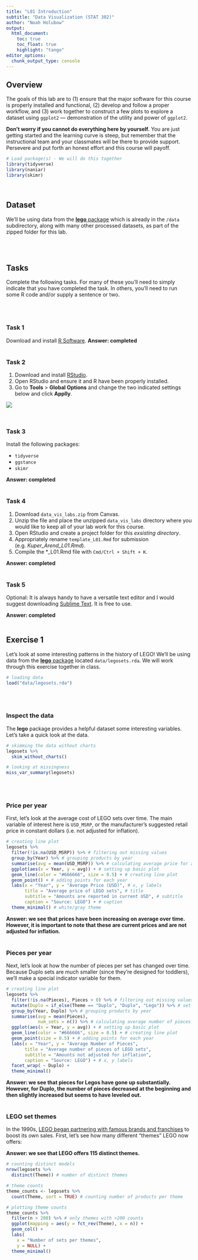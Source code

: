 ```yaml
---
title: "L01 Introduction"
subtitle: "Data Visualization (STAT 302)" 
author: "Noah Holubow"
output:
  html_document:
    toc: true
    toc_float: true
    highlight: "tango"
editor_options: 
  chunk_output_type: console
---
```


## Overview

The goals of this lab are to (1) ensure that the major software for this course is properly installed and functional, (2) develop and follow a proper workflow, and (3) work together to construct a few plots to explore a dataset using `ggplot2` --- demonstration of the utility and power of `ggplot2`.

**Don't worry if you cannot do everything here by yourself.** You are just getting started and the learning curve is steep, but remember that the instructional team and your classmates will be there to provide support. Persevere and put forth an honest effort and this course will payoff.

```r
# Load package(s) - We will do this together 
library(tidyverse)
library(naniar)
library(skimr)
```

<br>

## Dataset

We'll be using data from the [**lego** package](https://github.com/seankross/lego) which is already in the `/data` subdirectory, along with many other processed datasets, as part of the zipped folder for this lab.

<br><br>

## Tasks

Complete the following tasks. For many of these you'll need to simply indicate that you have completed the task. In others, you'll need to run some R code and/or supply a sentence or two.

<br><br>

### Task 1

Download and install [R Software](https://cran.rstudio.com/). **Answer: completed** <br><br>

### Task 2

1.  Download and install [RStudio](https://www.rstudio.com/products/rstudio/download4/).
2.  Open RStudio and ensure it and R have been properly installed.
3.  Go to **Tools** \> **Global Options** and change the two indicated settings below and click **Applly**.

![](screen_shot/rstudio-workspace.png)

<br>

### Task 3

Install the following packages:

-   `tidyverse`
-   `ggstance`
-   `skimr`

**Answer: completed** <br><br>

### Task 4

1.  Download `data_vis_labs.zip` from Canvas.
2.  Unzip the file and place the unzipped `data_vis_labs` directory where you would like to keep all of your lab work for this course.
3.  Open RStudio and create a project folder for this *exsisting directory*.\
4.  Appropriately rename `template_L01.Rmd` for submission (e.g. *Kuper_Arend_L01.Rmd*).
5.  Compile the \*\_L01.Rmd file with `Cmd/Ctrl + Shift + K`.

**Answer: completed** <br><br>

### Task 5

Optional: It is always handy to have a versatile text editor and I would suggest downloading [Sublime Text](https://www.sublimetext.com/). It is free to use.

**Answer: completed** <br><br>

## Exercise 1

Let's look at some interesting patterns in the history of LEGO! We'll be using data from the [**lego** package](https://github.com/seankross/lego) located `data/legosets.rda`. We will work through this exercise together in class.
```r
# loading data
load("data/legosets.rda")
```


<br><br>

### Inspect the data

The **lego** package provides a helpful dataset some interesting variables. Let's take a quick look at the data.
```r
# skimming the data without charts
legosets %>% 
  skim_without_charts()

# looking at missingness
miss_var_summary(legosets)
```
<br><br>

### Price per year

First, let's look at the average cost of LEGO sets over time. The main variable of interest here is `USD_MSRP`, or the manufacturer's suggested retail price in constant dollars (i.e. not adjusted for inflation).
```r
# creating line plot
legosets %>% 
  filter(!is.na(USD_MSRP)) %>% # filtering out missing values
  group_by(Year) %>% # grouping products by year
  summarise(avg = mean(USD_MSRP)) %>% # calculating average price for all products per year
  ggplot(aes(x = Year, y = avg)) + # setting up basic plot
  geom_line(color = "#666666", size = 0.5) + # creating line plot
  geom_point() + # adding points for each year
  labs(x = "Year", y = "Average Price (USD)", # x, y labels
       title = "Average price of LEGO sets", # title
       subtitle = "Amounts are reported in current USD", # subtitle
       caption = "Source: LEGO") + # caption
  theme_minimal() # white/gray theme
```

**Answer: we see that prices have been increasing on average over time. However, it is important to note that these are current prices and are not adjusted for inflation.**
<br><br>

### Pieces per year

Next, let's look at how the number of pieces per set has changed over time. Because Duplo sets are much smaller (since they're designed for toddlers), we'll make a special indicator variable for them.
```r
# creating line plot
legosets %>% 
  filter(!is.na(Pieces), Pieces > 0) %>% # filtering out missing values
  mutate(Duplo = if_else(Theme == "Duplo", "Duplo", "Lego")) %>% # set Duplo variable to Duplo or Lego
  group_by(Year, Duplo) %>% # grouping products by year
  summarise(avg = mean(Pieces),
            num_sets = n()) %>% # calculating average number of pieces for all products per year
  ggplot(aes(x = Year, y = avg)) + # setting up basic plot
  geom_line(color = "#666666", size = 0.5) + # creating line plot
  geom_point(size = 0.5) + # adding points for each year
  labs(x = "Year", y = "Average Number of Pieces",
       title = "Average number of pieces of LEGO sets",
       subtitle = "Amounts not adjusted for inflation",
       caption = "Source: LEGO") + # x, y labels
  facet_wrap( ~ Duplo) +
  theme_minimal()
```


**Answer: we see that pieces for Legos have gone up substantially. However, for Duplo, the number of pieces decreased at the beginning and then slightly increased but seems to have leveled out.**
<br><br>

### LEGO set themes

In the 1990s, [LEGO began partnering with famous brands and franchises](https://www.cnbc.com/2018/04/27/lego-marketing-strategy-made-it-world-favorite-toy-brand.html) to boost its own sales. First, let's see how many different "themes" LEGO now offers:

**Answer: we see that LEGO offers 115 distinct themes.**
```r
# counting distinct models
nrow(legosets %>% 
  distinct(Theme)) # number of distinct themes

# theme counts
theme_counts <- legosets %>% 
  count(Theme, sort = TRUE) # counting number of products per theme

# plotting theme counts
theme_counts %>% 
  filter(n > 200) %>% # only themes with >200 counts
  ggplot(mapping = aes(y = fct_rev(Theme), x = n)) +
  geom_col() +
  labs(
    x = "Number of sets per themes",
    y = NULL) +
  theme_minimal()
```

